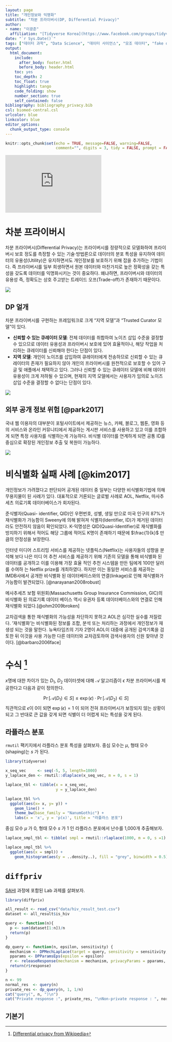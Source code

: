 ```yaml
---
layout: page
title: "개인정보와 익명화"
subtitle: "차분 프라이버시(DP, Differential Privacy)"
author:
- name: "이광춘"
  affiliation: "[Tidyverse Korea](https://www.facebook.com/groups/tidyverse/)"
date: "`r Sys.Date()`"
tags: ["데이터 과학", "Data Science", "데이터 사이언스", "모조 데이터", "fake data", "차분 프라이버시", "DP", "Differential Privacy"]
output:
  html_document: 
    include:
      after_body: footer.html
      before_body: header.html
    toc: yes
    toc_depth: 2
    toc_float: true
    highlight: tango
    code_folding: show
    number_section: true
    self_contained: false
bibliography: bibliography_privacy.bib
csl: biomed-central.csl
urlcolor: blue
linkcolor: blue
editor_options: 
  chunk_output_type: console
---
```


```r
knitr::opts_chunk$set(echo = TRUE, message=FALSE, warning=FALSE,
                      comment="", digits = 3, tidy = FALSE, prompt = FALSE, fig.align = 'center')

```

<iframe width="300" height="180" src="https://www.youtube.com/embed/pT19VwBAqKA" title="YouTube video player" frameborder="0" allow="accelerometer; autoplay; clipboard-write; encrypted-media; gyroscope; picture-in-picture" allowfullscreen></iframe>

# 차분 프라이버시 {#dp}

차분 프라이버시(Differential Privacy)는 프라이버시를 정량적으로 모델화하여 프라이버시 보호 정도를 측정할 수 있는 기술·방법론으로 데이터의 분포 특성을 유지하여 데이터의 유용성(Utility)은 유지하면서도 개인정보를 보호하기 위해 잡을 추가하는 기법이다. 즉 프라이버시를 일부 희생하면서 원본 데이터와 마찬가지로 높은 정확성을 갖는 특성을 갖도록 데이터를 익명화시키는 것이 중요하다. 왜냐하면, 프라이버시와 데이터의 유용성 즉, 정확도는 상호 주고받는 트레이드 오프(Trade-off)가 존재하기 때문이다.

![](fig/dp-accuracy-privacy.png)

## DP 얼개  {#dp-framework}

차분 프라이버시를 구현하는 프레임워크로 크게 "지역 모델"과 "Trusted Curator 모델"이 있다.

- **신뢰할 수 있는 큐레이터 모델**: 전체 데이터를 취합하여 노이즈 삽입 수준을 결정할 수 있으므로 데이터 유용성과 프라이버시 보호에 있어 효율적이나, 해당 작업을 처리하는 큐레이터를 신뢰해야 한다는 단점이 있다.
- **지역 모델**: 개인이 노이즈를 삽입하여 큐레이터에게 전송하므로 신뢰할 수 있는 큐레이터의 존재가 필요하지 않아 개인의 프라이버시를 원천적으로 보호할 수 있어 구글 및 애플에서 채택하고 있다. 그러나 신뢰할 수 있는 큐레이터 모델에 비해 데이터 유용성이 크게 저하될 수 있으며, 현재의 지역 모델에서는 사용자가 임의로 노이즈 삽입 수준을 결정할 수 없다는 단점이 있다.

![](fig/dp-framework.png)

## 외부 공개 정보 위험 [@park2017] {#dp-example}

국내 웹 이용자의 대부분이 포털사이트에서 제공하는 뉴스, 카페, 블로그, 웹툰, 영화 등의 서비스와 온라인 커뮤니티에서 제공하는 게시판 서비스를 사용하고 있고 이를 조합하게 되면 특정 사용자를 식별하는게 가능하다. 비식별 데이터를 연계하게 되면 공통 ID를 중심으로 확장된 개인정보 추출 및 복원이 가능하다.

![](fig/dp-examples.png)


# 비식별화 실패 사례 [@kim2017] {#failure-privacy}

개인정보가 가려졌다고 판단되어 공개된 데이터 중 일부는 다양한 비식별화기법에 의해 무용지물이 된 사례가 있다. 대표적으로 거론되는 글로벌 사례로 AOL, Netflix, 마사추세츠 의료기록 데이터베이스가 회자된다.

준식별자(Quasi- identifier, QID)인 우편번호, 성별, 생일 만으로 미국 인구의 87%가 재식별화가 가능함이 Sweeny에 의해 밝혀져 식별자(Identifier, ID)가 제거된 데이터라도 안전하지 않음이 확인되었다. K-익명성은 QID(Quasi-Identifier)로 재식별화를 방지하기 위해서 적어도 해당 그룹에 적어도 K명이 존재하기 때문에 $\frac{1}{k}$ 만큼의 안정성을 보장한다.

인터넷 미디어 스트리밍 서비스를 제공하는 넷플릭스(Netflix)는 사용자들의 성향을 분석해 보다 나은 미디 어 추천 서비스를 제공하기 위해 기존의 모델을 통해 비식별화 된 데이터를 공개하고 이를 이용해 가장 효율 적인 추천 시스템을 만든 팀에게 100만 달러를 수여하 는 Netflix prize를 개최하였다. 하지만 이는 동일한 서비스를 제공하는 IMDB사에서 공개한 비식별화 된 데이터베이스와의 연결(linkage)로 인해 재식별화가 가능함이 발견되었다. [@narayanan2008robust]

메사추세츠 보험 위원회(Massachusetts Group Insurance Commission, GIC)의 비식별화 된 의료기록 데이터 베이스 역시 유권자 등록 데이터베이스와의 연결로 인해 재식별화 되었다.[@ohm2009broken]

교차검색을 통한 재식별화의 가능성을 차단하지 못하고 AOL은 심각한 실수를 저질렀다. ‘재식별화’는 비식별화된 정보를 조합, 분석 또는 처리하는 과정에서 개인정보가 재생성 되는 것을 말한다. 뉴욕타임즈의 기자 2명이 AOL이 대중에 공개된 검색기록을 검토한 뒤 이것을 사용 가능한 다른 데이터와 교차검토하여 검색사용자의 신원 찾아낸 것이다. [@barbaro2006face]

# 수식 [^dp-wiki] {#dp-math}

[^dp-wiki]: [Differential privacy from Wikipedia](https://en.wikipedia.org/wiki/Differential_privacy)

$x$명에 대한 차이가 있는 $D_1$, $D_2$ 데이터셋에 대해 $\mathcal{A}$ 알고리즘이 $\epsilon$ 차분 프라이버시를 제공한다고 다음과 같이 정의한다.

$$\Pr[\mathcal{A}(D_1) \in S] \leq \exp\left(\epsilon\right) \cdot \Pr[\mathcal{A}(D_2) \in S]$$
직관적으로 $\epsilon$이 0이 되면 $\exp\left(\epsilon\right) = 1$ 이 되어 전혀 프라이버시가 보장되지 않는 상황이 되고 그 반대로 큰 값을 갖게 되면 식별이 더 어렵게 되는 특성을 갖게 된다.


## 라플라스 분포 {#laplace-distribution}

`rmutil` 팩키지에서 라플라스 분포 특성을 살펴보자. 중심 모수는 $\mu$, 형태 모수(shaping)는 $s$ 가 된다.

```r
library(tidyverse)

x_seq_vec     <- seq(-5, 5, length=1000)
y_laplace_den <- rmutil::dlaplace(x_seq_vec, m = 0, s = 1)

laplace_tbl <- tibble(x = x_seq_vec,
                      y = y_laplace_den)

laplace_tbl %>% 
  ggplot(aes(x= x, y= y)) +
    geom_line() +
    theme_bw(base_family = "NanumGothic") +
    labs(x = 'x', y = 'p(x)', title = "라플라스 분포")
```

중심 모수 $\mu$ 가 0, 형태 모수 $s$ 가 1 인 라플라스 분포에서 난수를 1,000개 추출해보자. 

```r

laplace_smpl_tbl <- tibble( smpl = rmutil::rlaplace(1000, m = 0, s =1) )

laplace_smpl_tbl %>% 
  ggplot(aes(x = smpl)) +
    geom_histogram(aes(y = ..density..), fill = "grey", binwidth = 0.5)
```

# `diffpriv` {#r-diffpriv}

[SAHI](http://www.sis.pitt.edu/lersais/research/sahi/lab.html) 과정에 포함된 Lab 과제를 살펴보자.

```r
library(diffpriv)

all_result <- read_csv("data/hiv_result_test.csv")
dataset <- all_result$is_hiv

query <- function(n){
  p <- sum(dataset[1:n])/n
  return(p)
}

dp_query <- function(n, epsilon, sensitivity) {
  mechanism <- DPMechLaplace(target = query, sensitivity = sensitivity, dims = 1)
  pparams <- DPParamsEps(epsilon = epsilon)
  r <- releaseResponse(mechanism = mechanism, privacyParams = pparams, X = n)
  return(r$response)
}

n <- 99
normal_res  <- query(n)
private_res <- dp_query(n, 1, 1/n)
cat("query(", n, ")\n")
cat("Private response :", private_res, "\nNon-private response : ", normal_res, "\n")
```

## 기본기 {#dp-basics}







